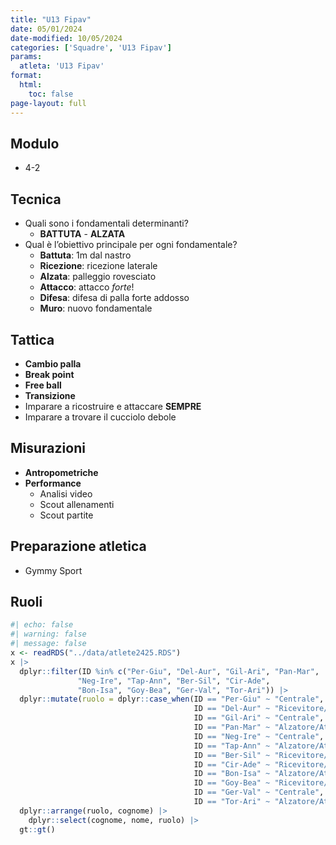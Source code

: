 ```yaml
---
title: "U13 Fipav"
date: 05/01/2024
date-modified: 10/05/2024
categories: ['Squadre', 'U13 Fipav']
params:
  atleta: 'U13 Fipav'
format:
  html: 
    toc: false
page-layout: full
---
```


## Modulo

-   4-2

## Tecnica

-   Quali sono i fondamentali determinanti? 
    - **BATTUTA** - **ALZATA**
-   Qual è l'obiettivo principale per ogni fondamentale?
    -   **Battuta**: 1m dal nastro 
    -   **Ricezione**: ricezione laterale
    -   **Alzata**: palleggio rovesciato
    -   **Attacco**: attacco _forte_!
    -   **Difesa**: difesa di palla forte addosso
    -   **Muro**: nuovo fondamentale

## Tattica

-   **Cambio palla**
-   **Break point**
-   **Free ball**
-   **Transizione**
-   Imparare a ricostruire e attaccare **SEMPRE**
-   Imparare a trovare il cucciolo debole

## Misurazioni

-   **Antropometriche**
-   **Performance**
    -   Analisi video
    -   Scout allenamenti
    -   Scout partite

## Preparazione atletica
- Gymmy Sport


## Ruoli

```r
#| echo: false
#| warning: false
#| message: false
x <- readRDS("../data/atlete2425.RDS")
x |> 
  dplyr::filter(ID %in% c("Per-Giu", "Del-Aur", "Gil-Ari", "Pan-Mar",
               "Neg-Ire", "Tap-Ann", "Ber-Sil", "Cir-Ade",
               "Bon-Isa", "Goy-Bea", "Ger-Val", "Tor-Ari")) |> 
  dplyr::mutate(ruolo = dplyr::case_when(ID == "Per-Giu" ~ "Centrale",
                                         ID == "Del-Aur" ~ "Ricevitore/Attaccante",
                                         ID == "Gil-Ari" ~ "Centrale",
                                         ID == "Pan-Mar" ~ "Alzatore/Attaccante",
                                         ID == "Neg-Ire" ~ "Centrale",
                                         ID == "Tap-Ann" ~ "Alzatore/Attaccante",
                                         ID == "Ber-Sil" ~ "Ricevitore/Attaccante",
                                         ID == "Cir-Ade" ~ "Ricevitore/Attaccante",
                                         ID == "Bon-Isa" ~ "Alzatore/Attaccante",
                                         ID == "Goy-Bea" ~ "Ricevitore/Attaccante",
                                         ID == "Ger-Val" ~ "Centrale",
                                         ID == "Tor-Ari" ~ "Alzatore/Attaccante")) |> 
  dplyr::arrange(ruolo, cognome) |> 
    dplyr::select(cognome, nome, ruolo) |> 
  gt::gt()
```

